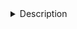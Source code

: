 <details><summary>Description</summary>

## TF-centric approach to explore scATAC and scRNA datasets 

- Allows to explore the details for the TFs from the previous heatmap: motif enrichment in the DARs of the scATAC dataset and their expression in the scRNA dataset.

- The cistromes are the union of "Motifs_up" and "ChIP_up" (i.e. motifs with high confidence annotations, and ChIP-seq enrichment, only on DAR-up region sets; motifs enriched in DARs for cell types without TF expression are ignored).


TO DO: 

- Motif clustering

- Link to cistrome (e.g. download?)

- Cistrome by cell type / intersection of targets

- Keep cistrome accessibility (or use in SCOPE?)

</details>